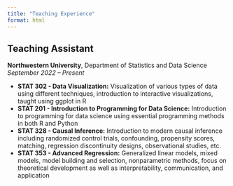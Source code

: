 ```yaml
---
title: "Teaching Experience"
format: html
---
```


## Teaching Assistant  
**Northwestern University**, Department of Statistics and Data Science  
*September 2022 – Present*

- **STAT 302 - Data Visualization:** Visualization of various types of data using different techniques, introduction to interactive visualizations, taught using ggplot in R
- **STAT 201 - Introduction to Programming for Data Science:** Introduction to programming for data science using essential programming methods in both R and Python
- **STAT 328 - Causal Inference:** Introduction to modern causal inference including randomized control trials, confounding, propensity scores, matching, regression discontinuity designs, observational studies, etc.
- **STAT 353 - Advanced Regression:** Generalized linear models, mixed models, model building and selection, nonparametric methods, focus on theoretical development as well as interpretability, communication, and application
